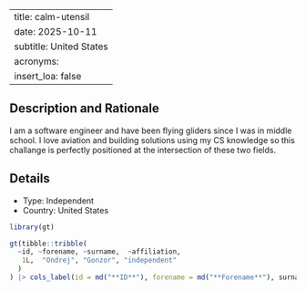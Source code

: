 
---
title: calm-utensil
date: 2025-10-11
subtitle: United States
acronyms:
  insert_loa: false
---

## Description and Rationale

I am a software engineer and have been flying gliders since I was in middle school. I love aviation and building solutions using my CS knowledge so this challange is perfectly positioned at the intersection of these two fields.

## Details

* Type: Independent
* Country: United States

```r
library(gt)

gt(tibble::tribble(
  ~id, ~forename, ~surname,  ~affiliation,
   1L,  "Ondrej", "Gonzor", "independent"
  )
) |> cols_label(id = md("**ID**"), forename = md("**Forename**"), surname ~ md("**Surname**"), affiliation ~ md("**Affiliation**"))
```
